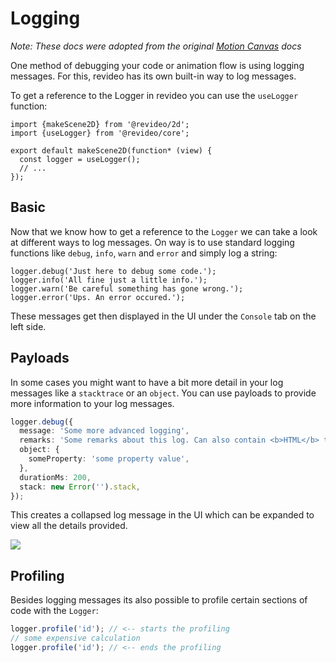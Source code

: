 # Logging

_Note: These docs were adopted from the original
[Motion Canvas](https://motioncanvas.io/docs/) docs_

One method of debugging your code or animation flow is using logging messages.
For this, revideo has its own built-in way to log messages.

To get a reference to the Logger in revideo you can use the `useLogger`
function:

```tsx
import {makeScene2D} from '@revideo/2d';
import {useLogger} from '@revideo/core';

export default makeScene2D(function* (view) {
  const logger = useLogger();
  // ...
});
```

## Basic

Now that we know how to get a reference to the `Logger` we can take a look at
different ways to log messages. On way is to use standard logging functions like
`debug`, `info`, `warn` and `error` and simply log a string:

```tsx
logger.debug('Just here to debug some code.');
logger.info('All fine just a little info.');
logger.warn('Be careful something has gone wrong.');
logger.error('Ups. An error occured.');
```

These messages get then displayed in the UI under the `Console` tab on the left
side.

## Payloads

In some cases you might want to have a bit more detail in your log messages like
a `stacktrace` or an `object`. You can use payloads to provide more information
to your log messages.

```ts
logger.debug({
  message: 'Some more advanced logging',
  remarks: 'Some remarks about this log. Can also contain <b>HTML</b> tags.',
  object: {
    someProperty: 'some property value',
  },
  durationMs: 200,
  stack: new Error('').stack,
});
```

This creates a collapsed log message in the UI which can be expanded to view all
the details provided.

![](/img/logpayload-message.png)



## Profiling

Besides logging messages its also possible to profile certain sections of code
with the `Logger`:

```ts
logger.profile('id'); // <-- starts the profiling
// some expensive calculation
logger.profile('id'); // <-- ends the profiling
```
